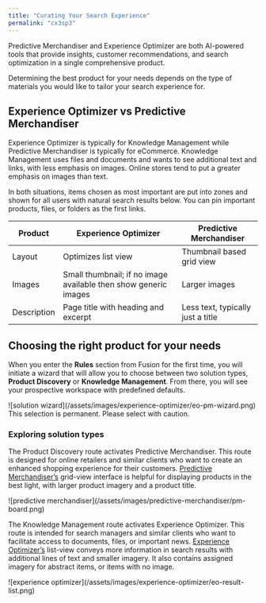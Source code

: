 ```yaml
---
title: "Curating Your Search Experience"
permalink: "cx3sp3"
---
```


Predictive Merchandiser and Experience Optimizer are both AI-powered tools that provide insights, customer recommendations, and search optimization in a single comprehensive product.

Determining the best product for your needs depends on the type of materials you would like to tailor your search experience for.

## Experience Optimizer vs Predictive Merchandiser

Experience Optimizer is typically for Knowledge Management while Predictive Merchandiser is typically for eCommerce. Knowledge Management uses files and documents and wants to see additional text and links, with less emphasis on images. Online stores tend to put a greater emphasis on images than text.

In both situations, items chosen as most important are put into zones and shown for all users with natural search results below. You can pin important products, files, or folders as the first links.

| Product | Experience Optimizer | Predictive Merchandiser |
| --- | --- | --- |
| Layout | Optimizes list view | Thumbnail based grid view |
| Images | Small thumbnail; if no image available then show generic images | Larger images |
| Description | Page title with heading and excerpt | Less text, typically just a title |

## Choosing the right product for your needs

When you enter the **Rules** section from Fusion for the first time, you will initiate a wizard that will allow you to choose between two solution types, **Product Discovery** or **Knowledge Management**. From there, you will see your prospective workspace with predefined defaults.

<Frame>![solution wizard](/assets/images/experience-optimizer/eo-pm-wizard.png)</Frame>

<Danger>
This selection is permanent. Please select with caution.
</Danger>

### Exploring solution types

The Product Discovery route activates Predictive Merchandiser. This route is designed for online retailers and similar clients who want to create an enhanced shopping experience for their customers. [Predictive Merchandiser’s](/fusion/5.9/591/index) grid-view interface is helpful for displaying products in the best light, with larger product imagery and a product title.

<Frame>![predictive merchandiser](/assets/images/predictive-merchandiser/pm-board.png)</Frame>

The Knowledge Management route activates Experience Optimizer. This route is intended for search managers and similar clients who want to facilitate access to documents, files, or important news. [Experience Optimizer’s](/fusion/5.9/62cqt4/index) list-view conveys more information in search results with additional lines of text and smaller imagery. It also contains assigned imagery for abstract items, or items with no image.

<Frame>![experience optimizer](/assets/images/experience-optimizer/eo-result-list.png)</Frame>